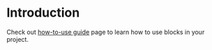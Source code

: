 
<Meta title="Button/Introduction" />

<style>{`ol {
    list-style: decimal;
  }`}</style>

# Introduction

Check out [how-to-use guide](/docs/how-to-use--docs) page to learn how to use blocks in your project.
